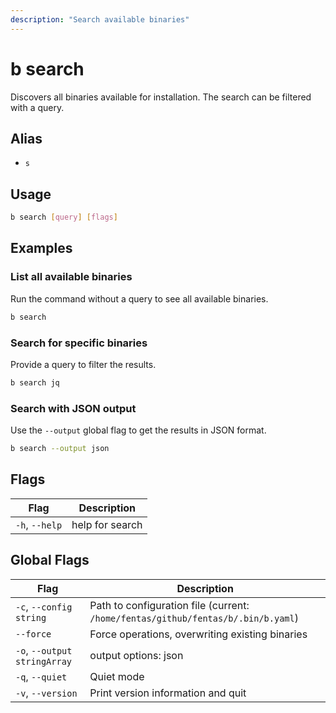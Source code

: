 ```yaml
---
description: "Search available binaries"
---
```


# b search

Discovers all binaries available for installation. The search can be filtered with a query.

## Alias

- `s`

## Usage

```bash
b search [query] [flags]
```

## Examples

### List all available binaries

Run the command without a query to see all available binaries.

```bash
b search
```

### Search for specific binaries

Provide a query to filter the results.

```bash
b search jq
```

### Search with JSON output

Use the `--output` global flag to get the results in JSON format.

```bash
b search --output json
```

## Flags

| Flag         | Description               |
|--------------|---------------------------|
| `-h`, `--help` | help for search           |

## Global Flags

| Flag                 | Description                                                              |
|----------------------|--------------------------------------------------------------------------|
| `-c`, `--config string`  | Path to configuration file (current: `/home/fentas/github/fentas/b/.bin/b.yaml`) |
| `--force`            | Force operations, overwriting existing binaries                          |
| `-o`, `--output stringArray` | output options: json|yaml|format                                     |
| `-q`, `--quiet`      | Quiet mode                                                               |
| `-v`, `--version`    | Print version information and quit                                       |
